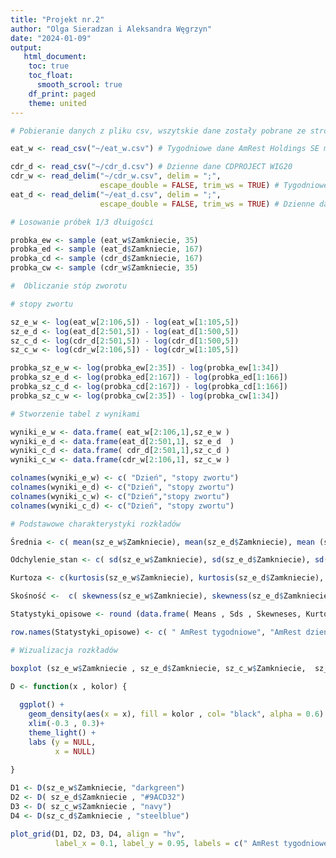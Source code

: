 ---
title: "Projekt nr.2"
author: "Olga Sieradzan i Aleksandra Węgrzyn"
date: "2024-01-09"
output:
   html_document:
    toc: true
    toc_float: 
      smooth_scrool: true
    df_print: paged
    theme: united
---

```{r,echo = FALSE, message = FALSE, warning = FALSE}
# Pobieranie danych z pliku csv, wszytskie dane zostały pobrane ze strony stooq.pl

eat_w <- read_csv("~/eat_w.csv") # Tygodniowe dane AmRest Holdings SE mWIG40

cdr_d <- read_csv("~/cdr_d.csv") # Dzienne dane CDPROJECT WIG20
cdr_w <- read_delim("~/cdr_w.csv", delim = ";", 
                    escape_double = FALSE, trim_ws = TRUE) # Tygodniowe dane CDPROJECT WIG20
eat_d <- read_delim("~/eat_d.csv", delim = ";", 
                    escape_double = FALSE, trim_ws = TRUE) # Dzienne dane AmRest Holdings SE mWIG40

# Losowanie próbek 1/3 dłuigości 

probka_ew <- sample (eat_w$Zamkniecie, 35)
probka_ed <- sample (eat_d$Zamkniecie, 167)
probka_cd <- sample (cdr_d$Zamkniecie, 167)
probka_cw <- sample (cdr_w$Zamkniecie, 35)

#  Obliczanie stóp zworotu

# stopy zwortu 

sz_e_w <- log(eat_w[2:106,5]) - log(eat_w[1:105,5])
sz_e_d <- log(eat_d[2:501,5]) - log(eat_d[1:500,5])
sz_c_d <- log(cdr_d[2:501,5]) - log(cdr_d[1:500,5])
sz_c_w <- log(cdr_w[2:106,5]) - log(cdr_w[1:105,5])

probka_sz_e_w <- log(probka_ew[2:35]) - log(probka_ew[1:34])
probka_sz_e_d <- log(probka_ed[2:167]) - log(probka_ed[1:166])
probka_sz_c_d <- log(probka_cd[2:167]) - log(probka_cd[1:166])
probka_sz_c_w <- log(probka_cw[2:35]) - log(probka_cw[1:34])

# Stworzenie tabel z wynikami 

wyniki_e_w <- data.frame( eat_w[2:106,1],sz_e_w )
wyniki_e_d <- data.frame(eat_d[2:501,1], sz_e_d  )
wyniki_c_d <- data.frame( cdr_d[2:501,1],sz_c_d )
wyniki_c_w <- data.frame(cdr_w[2:106,1], sz_c_w )

colnames(wyniki_e_w) <- c( "Dzień", "stopy zwortu")
colnames(wyniki_e_d) <- c("Dzień", "stopy zwortu")
colnames(wyniki_c_w) <- c("Dzień","stopy zwortu")
colnames(wyniki_c_d) <- c("Dzień", "stopy zwortu")

# Podstawowe charakterystyki rozkładów  

Średnia <- c( mean(sz_e_w$Zamkniecie), mean(sz_e_d$Zamkniecie), mean (sz_c_w$Zamkniecie), mean(sz_c_d$Zamkniecie))

Odchylenie_stan <- c( sd(sz_e_w$Zamkniecie), sd(sz_e_d$Zamkniecie), sd(sz_c_w$Zamkniecie), sd(sz_c_d$Zamkniecie))

Kurtoza <- c(kurtosis(sz_e_w$Zamkniecie), kurtosis(sz_e_d$Zamkniecie), kurtosis(sz_c_w$Zamkniecie), kurtosis(sz_c_d$Zamkniecie))

Skośność <-  c( skewness(sz_e_w$Zamkniecie), skewness(sz_e_d$Zamkniecie), skewness(sz_c_w$Zamkniecie), skewness(sz_c_d$Zamkniecie))

Statystyki_opisowe <- round (data.frame( Means , Sds , Skewneses, Kurtoses) , 4 )

row.names(Statystyki_opisowe) <- c( " AmRest tygodniowe", "AmRest dzienne", " CDProjekt tygodniowe", "CDProjket dzienne")

# Wizualizacja rozkładów 

boxplot (sz_e_w$Zamkniecie , sz_e_d$Zamkniecie, sz_c_w$Zamkniecie,  sz_c_d$Zamkniecie , names = c( "A tyg", "A d", " C tyg", "C d"))

D <- function(x , kolor) {
  
  ggplot() +
    geom_density(aes(x = x), fill = kolor , col= "black", alpha = 0.6) +
    xlim(-0.3 , 0.3)+
    theme_light() +
    labs (y = NULL,
          x = NULL) 
  
}

D1 <- D(sz_e_w$Zamkniecie, "darkgreen")
D2 <- D( sz_e_d$Zamkniecie , "#9ACD32")
D3 <- D( sz_c_w$Zamkniecie , "navy")
D4 <- D(sz_c_d$Zamkniecie , "steelblue")

plot_grid(D1, D2, D3, D4, align = "hv",
          label_x = 0.1, label_y = 0.95, labels = c(" AmRest tygodniowe", "AmRest dzienne", " CDProjekt tygodniowe", "CDProjket dzienne"), label_size = 13) 
```

```{r}

```

